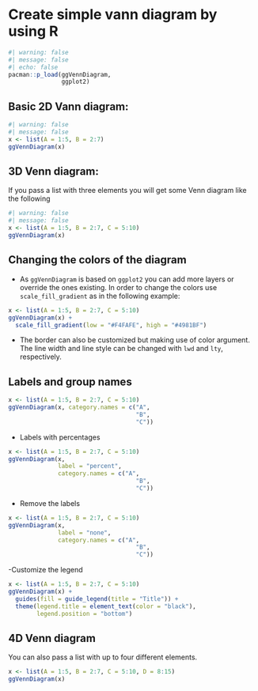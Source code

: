 # Create simple vann diagram by using R

```r
#| warning: false
#| message: false
#| echo: false
pacman::p_load(ggVennDiagram,
               ggplot2)
```

## Basic 2D Vann diagram:

```r
#| warning: false
#| message: false
x <- list(A = 1:5, B = 2:7)
ggVennDiagram(x)
```

## 3D Venn diagram:

If you pass a list with three elements you will get some Venn diagram like the following

```r
#| warning: false
#| message: false
x <- list(A = 1:5, B = 2:7, C = 5:10)
ggVennDiagram(x)
```

## Changing the colors of the diagram

-   As `ggVennDiagram` is based on `ggplot2` you can add more layers or override the ones existing. In order to change the colors use `scale_fill_gradient` as in the following example:

```r
x <- list(A = 1:5, B = 2:7, C = 5:10)
ggVennDiagram(x) + 
  scale_fill_gradient(low = "#F4FAFE", high = "#4981BF") 
```

-   The border can also be customized but making use of color argument. The line width and line style can be changed with `lwd` and `lty`, respectively.

## Labels and group names

```r
x <- list(A = 1:5, B = 2:7, C = 5:10)
ggVennDiagram(x, category.names = c("A",
                                    "B",
                                    "C"))
```

-   Labels with percentages

```r
x <- list(A = 1:5, B = 2:7, C = 5:10)
ggVennDiagram(x, 
              label = "percent",
              category.names = c("A",
                                    "B",
                                    "C")) 
```

-   Remove the labels

```r
x <- list(A = 1:5, B = 2:7, C = 5:10)
ggVennDiagram(x, 
              label = "none",
              category.names = c("A",
                                    "B",
                                    "C")) 
```

-Customize the legend

```r
x <- list(A = 1:5, B = 2:7, C = 5:10)
ggVennDiagram(x) + 
  guides(fill = guide_legend(title = "Title")) +
  theme(legend.title = element_text(color = "black"),
        legend.position = "bottom") 
```

## 4D Venn diagram

You can also pass a list with up to four different elements.

```r
x <- list(A = 1:5, B = 2:7, C = 5:10, D = 8:15)
ggVennDiagram(x)
```
